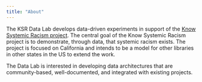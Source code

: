```yaml
---
title: "About"
---
```


The KSR Data Lab develops data-driven experiments in support of the [Know Systemic Racism project](https://library.stanford.edu/blogs/stanford-libraries-blog/2021/08/introducing-know-systemic-racism-ksr-project). The central goal of the Know Systemic Racism project is to demonstrate, through data, that systemic racism exists. The project is focused on California and intends to be a model for other libraries in other states in the US to extend the work.

The Data Lab is interested in developing data architectures that are community-based, well-documented, and integrated with existing projects. 
